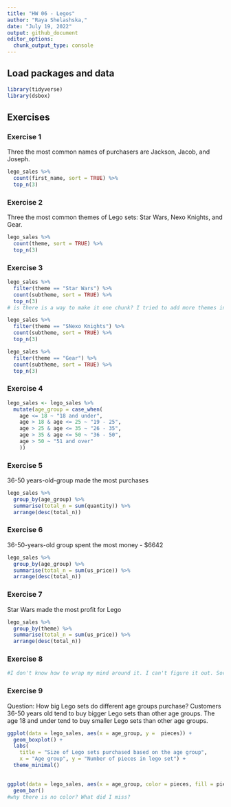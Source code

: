 ```yaml
---
title: "HW 06 - Legos"
author: "Raya Shelashska,"
date: "July 19, 2022"
output: github_document
editor_options: 
  chunk_output_type: console
---
```


## Load packages and data

```r
library(tidyverse)
library(dsbox)
```

## Exercises

### Exercise 1

Three the most common names of purchasers are Jackson, Jacob, and Joseph.
```r
lego_sales %>%
  count(first_name, sort = TRUE) %>%
  top_n(3)
```

### Exercise 2

Three the most common themes of Lego sets: Star Wars, Nexo Knights, and Gear.
```r
lego_sales %>%
  count(theme, sort = TRUE) %>%
  top_n(3)
```


### Exercise 3

```r
lego_sales %>%
  filter(theme == "Star Wars") %>%
  count(subtheme, sort = TRUE) %>%
  top_n(3)
# is there is a way to make it one chunk? I tried to add more themes in the filter line but it didn't work
```

```r
lego_sales %>%
  filter(theme == "SNexo Knights") %>%
  count(subtheme, sort = TRUE) %>%
  top_n(3)
```

```r
lego_sales %>%
  filter(theme == "Gear") %>%
  count(subtheme, sort = TRUE) %>%
  top_n(3)
```

### Exercise 4

```r
lego_sales <- lego_sales %>%
  mutate(age_group = case_when(
    age <= 18 ~ "18 and under",
    age > 18 & age <= 25 ~ "19 - 25",
    age > 25 & age <= 35 ~ "26 - 35",
    age > 35 & age <= 50 ~ "36 - 50", 
    age > 50 ~ "51 and over"
    ))

```


### Exercise 5

36-50 years-old-group made the most purchases 
```r
lego_sales %>%
  group_by(age_group) %>%
  summarise(total_n = sum(quantity)) %>%
  arrange(desc(total_n))
```


### Exercise 6
36-50-years-old group spent the most money - $6642
```r
lego_sales %>%
  group_by(age_group) %>%
  summarise(total_n = sum(us_price)) %>%
  arrange(desc(total_n))
```


### Exercise 7

Star Wars made the most profit for Lego
```r
lego_sales %>%
  group_by(theme) %>%
  summarise(total_n = sum(us_price)) %>%
  arrange(desc(total_n))
```


### Exercise 8

```r
#I don't know how to wrap my mind around it. I can't figure it out. Sorry. 
```


### Exercise 9

Question: How big Lego sets do different age groups purchase? Customers 36-50 years old tend to buy bigger Lego sets than other age groups. The age 18 and under tend to buy smaller Lego sets than other age groups. 
```r

ggplot(data = lego_sales, aes(x = age_group, y =  pieces)) +
  geom_boxplot() +
  labs(
    title = "Size of Lego sets purchased based on the age group",
    x = "Age group", y = "Number of pieces in lego set") +
  theme_minimal()
 
```


```r
ggplot(data = lego_sales, aes(x = age_group, color = pieces, fill = pieces)) +
  geom_bar()
#why there is no color? What did I miss?
```



